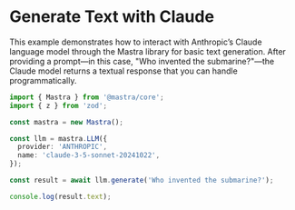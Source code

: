 # Generate Text with Claude

This example demonstrates how to interact with Anthropic’s Claude language model through the Mastra library for basic text generation. After providing a prompt—in this case, "Who invented the submarine?"—the Claude model returns a textual response that you can handle programmatically.

```ts showLineNumbers copy
import { Mastra } from '@mastra/core';
import { z } from 'zod';

const mastra = new Mastra();

const llm = mastra.LLM({
  provider: 'ANTHROPIC',
  name: 'claude-3-5-sonnet-20241022',
});

const result = await llm.generate('Who invented the submarine?');

console.log(result.text);
```
